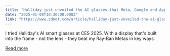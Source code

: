 ```yaml
---
title: "Halliday just unveiled the AI glasses that Meta, Google and Apple have been trying to build"
date: "2025-01-08T18:36:00.000Z"
link: "https://www.zdnet.com/article/halliday-just-unveiled-the-ai-glasses-that-meta-google-and-apple-have-been-trying-to-build/"
---
```


I tried Halliday's AI smart glasses at CES 2025. With a display that's built into the frame - not the lens - they beat my Ray-Ban Metas in key ways.

[Read more](https://www.zdnet.com/article/halliday-just-unveiled-the-ai-glasses-that-meta-google-and-apple-have-been-trying-to-build/)
